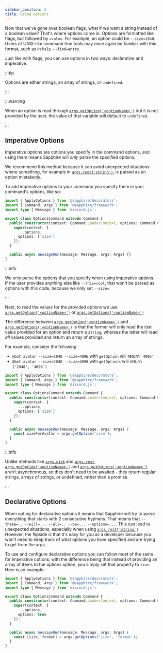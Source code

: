 ```yaml
---
sidebar_position: 5
title: Using options
---
```


Now that we've gone over boolean flags, what if we want a string instead of a boolean value? That's where options come
in. Options are formatted like flags, but followed by `=value`. For example, an option could be `--size=2048`. Users of
UNIX-like command-line tools may once again be familiar with this format, such as in `help --find=entry`.

Just like with flags, you can use options in two ways: declarative and imperative.

:::tip

Options are either strings, an array of strings, or `undefined`.

:::

:::warning

When an option is read through [`args.getOption('<optionName>')`][getoption] but it is not provided by the user, the
value of that variable will default to `undefined`.

:::

## Imperative Options

Imperative options are options you specify in the command options, and using them means Sapphire will _only_ parse the
specified options.

We recommend this method because it can avoid unexpected situations where something, for example in
[`args.rest('string')`][rest], is parsed as an option mistakenly.

To add imperative options to your command you specify them in your command's options, like so:

```typescript ts2esm2cjs|{7}|{9}
import { ApplyOptions } from '@sapphire/decorators';
import { Command, Args } from '@sapphire/framework';
import type { Message } from 'discord.js';

export class OptionsCommand extends Command {
  public constructor(context: Command.LoaderContext, options: Command.Options) {
    super(context, {
      ...options,
      options: ['size']
    });
  }

  public async messageRun(message: Message, args: Args) {}
}
```

:::info

We only parse the options that you specify when using imperative options. If the user provides anything else like
`--this=cool`, that won't be parsed as options with this code, because we only set `--size=`.

:::

Next, to read the values for the provided options we use [`args.getOption('<optionName>')`][getoption] or
[`args.getOptions('<optionName>')`][getoption]

The difference between [`args.getOption('<optionName>')`][getoption] and [`args.getOptions('<optionName>')`][getoptions]
is that the former will only read the _last_ value provided for an option and return a `string`, whereas the latter will
read _all_ values provided and return an array of strings.

For example, consider the following:

- `@bot avatar --size=2048 --size=4096` with `getOption` will return `'4096'`
- `@bot avatar --size=2048 --size=4096` with `getOptions` will return `['2048', '4096']`

```typescript ts2esm2cjs|{7,12}|{9,14}
import { ApplyOptions } from '@sapphire/decorators';
import { Command, Args } from '@sapphire/framework';
import type { Message } from 'discord.js';

export class OptionsCommand extends Command {
  public constructor(context: Command.LoaderContext, options: Command.Options) {
    super(context, {
      ...options,
      options: ['size']
    });
  }

  public async messageRun(message: Message, args: Args) {
    const sizeForAvatar = args.getOption('size');
  }
}
```

:::info

Unlike methods like [`args.pick`][pick] and [`args.rest`][rest], [`args.getOption('<optionName>')`][getoption] and
[`args.getOptions('<optionName>')`][getoption] aren't asynchronous, so they don't need to be awaited - they return
regular strings, arrays of strings, or undefined, rather than a promise.

:::

## Declarative Options

When opting for declarative options it means that Sapphire will try to parse everything that starts with 2 consecutive
hyphens. That means that `--these=.. --will=... --all=.. --be=... --options=...`. This can lead to unexpected
situations, especially when using [`args.rest('string')`][rest]. However, the flipside is that it's easy for you as a
developer because you won't need to keep track of what options you have specified and are trying to get from the args.

To use and configure declarative options you can follow most of the same for imperative options, with the difference
being that instead of providing an array of items to the options option, you simply set that property to `true`. Here is
an example:

```typescript ts2esm2cjs|{7,12}|{9,14}
import { ApplyOptions } from '@sapphire/decorators';
import { Command, Args } from '@sapphire/framework';
import type { Message } from 'discord.js';

export class OptionsCommand extends Command {
  public constructor(context: Command.LoaderContext, options: Command.Options) {
    super(context, {
      ...options,
      options: true
    });
  }

  public async messageRun(message: Message, args: Args) {
    const [size, format] = args.getOptions('size', 'format');
  }
}
```

[getoption]: ../../Documentation/api-framework/classes/Args#getoption
[getoptions]: ../../Documentation/api-framework/classes/Args#getoptions
[pick]: ../../Documentation/api-framework/classes/Args#pick
[rest]: ../../Documentation/api-framework/classes/Args#rest
